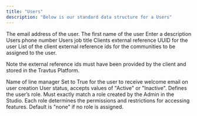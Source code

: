 ```yaml
---
title: "Users"
description: "Below is our standard data structure for a Users"
---
```


<ParamField path="email_address" body="email_address" type="string" required>
  The email address of the user. 
</ParamField>

<ParamField path="first_name" type="string" required>
  The first name of the user
</ParamField>

<ParamField path="last_name" type="string" required>
  Enter a description
</ParamField>

<ParamField path="phone_number" type="string">
  Users phone number 
</ParamField>

<ParamField path="job_title" type="string">
  Users job title 
</ParamField>

<ParamField path="external_ref">
  Clients external reference UUID for the user 
</ParamField>

<ParamField path="community_ids" type="string">
  List of the client external reference ids for the communities to be assigned to the user. 

  Note the external reference ids must have been provided by the client and stored in the Travtus Platform. 
</ParamField>

<ParamField path="reports_to" type="string">
  Name of line manager 
</ParamField>

<ParamField path="send_welcome_mail" type="bool">
  Set to True for the user to receive welcome email on user creation
</ParamField>

<ParamField path="status" default="Active" type="string">
  User status, accepts values of "Active" or "Inactive". 
</ParamField>

<ParamField path="roles" type="string" default="none">
  Defines the user’s role. 
  Must exactly match a role created by the Admin in the Studio. 
  Each role determines the permissions and restrictions for accessing features. 
  Default is "none" if no role is assigned.
</ParamField>